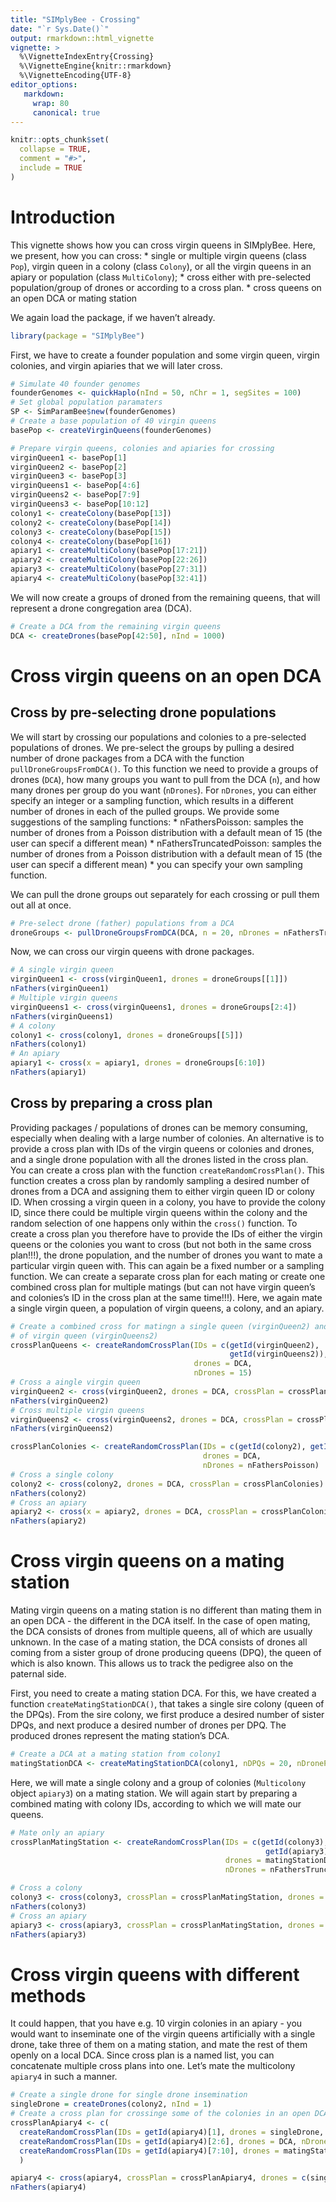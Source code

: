 ```yaml
---
title: "SIMplyBee - Crossing"
date: "`r Sys.Date()`"
output: rmarkdown::html_vignette
vignette: >
  %\VignetteIndexEntry{Crossing}
  %\VignetteEngine{knitr::rmarkdown}
  %\VignetteEncoding{UTF-8}
editor_options:
   markdown:
     wrap: 80
     canonical: true
---
```


```r
knitr::opts_chunk$set(
  collapse = TRUE,
  comment = "#>",
  include = TRUE
)
```

# Introduction

This vignette shows how you can cross virgin queens in SIMplyBee. Here, we
present, how you can cross: \* single or multiple virgin queens (class `Pop`),
virgin queen in a colony (class `Colony`), or all the virgin queens in an apiary
or population (class `MultiColony`); \* cross either with pre-selected
population/group of drones or according to a cross plan. \* cross queens on an
open DCA or mating station

We again load the package, if we haven't already.

```r
library(package = "SIMplyBee")
```

First, we have to create a founder population and some virgin queen, virgin
colonies, and virgin apiaries that we will later cross.

```r
# Simulate 40 founder genomes
founderGenomes <- quickHaplo(nInd = 50, nChr = 1, segSites = 100)
# Set global population paramaters
SP <- SimParamBee$new(founderGenomes)
# Create a base population of 40 virgin queens
basePop <- createVirginQueens(founderGenomes)

# Prepare virgin queens, colonies and apiaries for crossing
virginQueen1 <- basePop[1]
virginQueen2 <- basePop[2]
virginQueen3 <- basePop[3]
virginQueens1 <- basePop[4:6]
virginQueens2 <- basePop[7:9]
virginQueens3 <- basePop[10:12]
colony1 <- createColony(basePop[13])
colony2 <- createColony(basePop[14])
colony3 <- createColony(basePop[15])
colony4 <- createColony(basePop[16])
apiary1 <- createMultiColony(basePop[17:21])
apiary2 <- createMultiColony(basePop[22:26])
apiary3 <- createMultiColony(basePop[27:31])
apiary4 <- createMultiColony(basePop[32:41])
```

We will now create a groups of droned from the remaining queens, that will
represent a drone congregation area (DCA).

```r
# Create a DCA from the remaining virgin queens
DCA <- createDrones(basePop[42:50], nInd = 1000)
```

# Cross virgin queens on an open DCA

## Cross by pre-selecting drone populations

We will start by crossing our populations and colonies to a pre-selected
populations of drones. We pre-select the groups by pulling a desired number of
drone packages from a DCA with the function `pullDroneGroupsFromDCA()`. To this
function we need to provide a groups of drones (`DCA`), how many groups you want
to pull from the DCA (`n`), and how many drones per group do you want
(`nDrones`). For `nDrones`, you can either specify an integer or a sampling
function, which results in a different number of drones in each of the pulled
groups. We provide some suggestions of the sampling functions: \*
nFathersPoisson: samples the number of drones from a Poisson distribution with a
default mean of 15 (the user can specif a different mean) \*
nFathersTruncatedPoisson: samples the number of drones from a Poisson
distribution with a default mean of 15 (the user can specif a different mean) \*
you can specify your own sampling function.

We can pull the drone groups out separately for each crossing or pull them out
all at once.

```r
# Pre-select drone (father) populations from a DCA
droneGroups <- pullDroneGroupsFromDCA(DCA, n = 20, nDrones = nFathersTruncPoisson)
```

Now, we can cross our virgin queens with drone packages.

```r
# A single virgin queen
virginQueen1 <- cross(virginQueen1, drones = droneGroups[[1]])
nFathers(virginQueen1)
# Multiple virgin queens
virginQueens1 <- cross(virginQueens1, drones = droneGroups[2:4])
nFathers(virginQueens1)
# A colony
colony1 <- cross(colony1, drones = droneGroups[[5]])
nFathers(colony1)
# An apiary
apiary1 <- cross(x = apiary1, drones = droneGroups[6:10])
nFathers(apiary1)
```

## Cross by preparing a cross plan

Providing packages / populations of drones can be memory consuming, especially
when dealing with a large number of colonies. An alternative is to provide a
cross plan with IDs of the virgin queens or colonies and drones, and a single
drone population with all the drones listed in the cross plan. You can create a
cross plan with the function `createRandomCrossPlan()`. This function creates a
cross plan by randomly sampling a desired number of drones from a DCA and
assigning them to either virgin queen ID or colony ID. When crossing a virgin
queen in a colony, you have to provide the colony ID, since there could be
multiple virgin queens within the colony and the random selection of one happens
only within the `cross()` function. To create a cross plan you therefore have to
provide the IDs of either the virgin queens or the colonies you want to cross
(but not both in the same cross plan!!!), the drone population, and the number
of drones you want to mate a particular virgin queen with. This can again be a
fixed number or a sampling function. We can create a separate cross plan for
each mating or create one combined cross plan for multiple matings (but can not
have virgin queen's and colonies's ID in the cross plan at the same time!!!).
Here, we again mate a single virgin queen, a population of virgin queens, a
colony, and an apiary.

```r
# Create a combined cross for matingn a single queen (virginQueen2) and a population
# of virgin queen (virginQueens2)
crossPlanQueens <- createRandomCrossPlan(IDs = c(getId(virginQueen2),
                                                 getId(virginQueens2)),
                                         drones = DCA,
                                         nDrones = 15)
# Cross a aingle virgin queen
virginQueen2 <- cross(virginQueen2, drones = DCA, crossPlan = crossPlanQueens)
nFathers(virginQueen2)
# Cross multiple virgin queens
virginQueens2 <- cross(virginQueens2, drones = DCA, crossPlan = crossPlanQueens)
nFathers(virginQueens2)

crossPlanColonies <- createRandomCrossPlan(IDs = c(getId(colony2), getId(apiary2)),
                                           drones = DCA,
                                           nDrones = nFathersPoisson)
# Cross a single colony
colony2 <- cross(colony2, drones = DCA, crossPlan = crossPlanColonies)
nFathers(colony2)
# Cross an apiary
apiary2 <- cross(x = apiary2, drones = DCA, crossPlan = crossPlanColonies)
nFathers(apiary2)
```

# Cross virgin queens on a mating station

Mating virgin queens on a mating station is no different than mating them in an
open DCA - the different in the DCA itself. In the case of open mating, the DCA
consists of drones from multiple queens, all of which are usually unknown. In
the case of a mating station, the DCA consists of drones all coming from a
sister group of drone producing queens (DPQ), the queen of which is also known.
This allows us to track the pedigree also on the paternal side.

First, you need to create a mating station DCA. For this, we have created a
function `createMatingStationDCA()`, that takes a single sire colony (queen of
the DPQs). From the sire colony, we first produce a desired number of sister
DPQs, and next produce a desired number of drones per DPQ. The produced drones
represent the mating station's DCA.

```r
# Create a DCA at a mating station from colony1
matingStationDCA <- createMatingStationDCA(colony1, nDPQs = 20, nDronePerDPQ = 1000)
```

Here, we will mate a single colony and a group of colonies (`Multicolony` object
`apiary3`) on a mating station. We will again start by preparing a combined
mating with colony IDs, according to which we will mate our queens.

```r
# Mate only an apiary
crossPlanMatingStation <- createRandomCrossPlan(IDs = c(getId(colony3), 
                                                         getId(apiary3)),
                                                drones = matingStationDCA,
                                                nDrones = nFathersTruncPoisson)

# Cross a colony
colony3 <- cross(colony3, crossPlan = crossPlanMatingStation, drones = matingStationDCA)
nFathers(colony3)
# Cross an apiary
apiary3 <- cross(apiary3, crossPlan = crossPlanMatingStation, drones = matingStationDCA)
nFathers(apiary3)
```

# Cross virgin queens with different methods

It could happen, that you have e.g. 10 virgin colonies in an apiary - you would
want to inseminate one of the virgin queens artificially with a single drone,
take three of them on a mating station, and mate the rest of them openly on a
local DCA. Since cross plan is a named list, you can concatenate multiple cross
plans into one. Let's mate the multicolony `apiary4` in such a manner.

```r
# Create a single drone for single drone insemination
singleDrone = createDrones(colony2, nInd = 1)
# Create a cross plan for crossinge some of the colonies in an open DCA, some with single drone, and some on a mating station
crossPlanApiary4 <- c(
  createRandomCrossPlan(IDs = getId(apiary4)[1], drones = singleDrone, nDrones = 1),
  createRandomCrossPlan(IDs = getId(apiary4)[2:6], drones = DCA, nDrones = nFathersTruncPoisson),
  createRandomCrossPlan(IDs = getId(apiary4)[7:10], drones = matingStationDCA, nDrones = nFathersTruncPoisson)
  )

apiary4 <- cross(apiary4, crossPlan = crossPlanApiary4, drones = c(singleDrone, DCA, matingStationDCA))
nFathers(apiary4)
```
